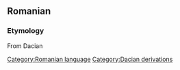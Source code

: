 == Romanian ==
=== Etymology ===
From Dacian

{{substub}}
[[Category:Romanian language]]
[[Category:Dacian derivations]]